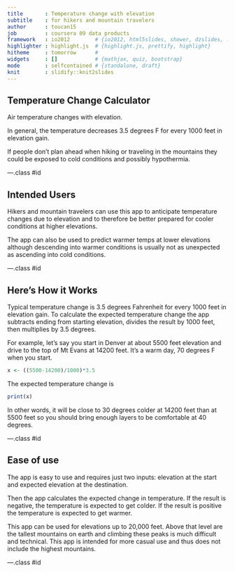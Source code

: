 ```yaml
---
title       : Temperature change with elevation
subtitle    : for hikers and mountain travelers
author      : toucan15
job         : coursera 09 data products
framework   : io2012        # {io2012, html5slides, shower, dzslides, ...}
highlighter : highlight.js  # {highlight.js, prettify, highlight}
hitheme     : tomorrow      # 
widgets     : []            # {mathjax, quiz, bootstrap}
mode        : selfcontained # {standalone, draft}
knit        : slidify::knit2slides
---
```


## Temperature Change Calculator

Air temperature changes with elevation.

In general, the temperature decreases 3.5 degrees F for every 1000 feet in elevation gain.

If people don't plan ahead when hiking or traveling in the mountains they could be exposed to cold conditions and possibly hypothermia.

---.class #id  

## Intended Users

Hikers and mountain travelers can use this app to anticipate temperature changes due to elevation and to therefore be better prepared for cooler conditions at higher elevations. 

The app can also be used to predict warmer temps at lower elevations although descending into warmer conditions is usually not as unexpected as ascending into cold conditions.

---.class #id

## Here's How it Works

Typical temperature change is 3.5 degrees Fahrenheit for every 1000 feet in elevation gain. To calculate the expected temperature change the app subtracts ending from starting elevation, divides the result by 1000 feet, then multiplies by 3.5 degrees.

For example, let's say you start in Denver at about 5500 feet elevation and drive to the top of Mt Evans at 14200 feet. It's a warm day, 70 degrees F when you start. 

```r
x <- ((5500-14200)/1000)*3.5
```

The expected temperature change is
```r
print(x)
```

In other words, it will be close to 30 degrees colder at 14200 feet than at 5500 feet so you should bring enough layers to be comfortable at 40 degrees.

---.class #id

## Ease of use

The app is easy to use and requires just two inputs: elevation at the start and expected elevation at the destination.

Then the app calculates the expected change in temperature. If the result is negative, the temperature is expected to get colder. If the result is positive the temperature is expected to get warmer.

This app can be used for elevations up to 20,000 feet. Above that level are the tallest mountains on earth and climbing these peaks is much difficult and technical. This app is intended for more casual use and thus does not include the highest mountains. 

---.class #id
